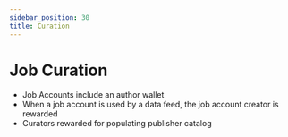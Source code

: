 ```yaml
---
sidebar_position: 30
title: Curation
---
```


# Job Curation

- Job Accounts include an author wallet
- When a job account is used by a data feed, the job account creator is rewarded
- Curators rewarded for populating publisher catalog

